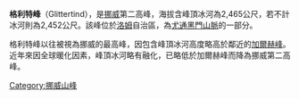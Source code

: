 '''格利特峰'''（Glittertind），是[[挪威|挪威]]第二高峰，海拔含峰頂冰河為2,465公尺，若不計冰河則為2,452公尺。該峰位於[[洛姆_(挪威)|洛姆]]自治區，為[[尤通黑門山脈|尤通黑門山脈]]的一部分。

格利特峰以往被視為挪威的最高峰，因包含峰頂冰河高度略高於鄰近的[[加爾赫峰|加爾赫峰]]。近年來因全球暖化因素，峰頂冰河略有融化，已略低於加爾赫峰而降為挪威第二高峰。

[[Category:挪威山峰|Category:挪威山峰]]